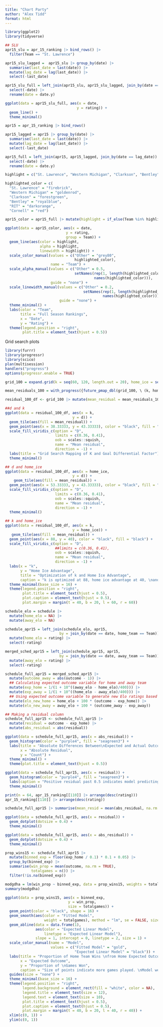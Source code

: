 ```yaml
---
title: "Chart Party"
author: "Alex Tidd"
format: html
---
```


```r
library(ggplot2)
library(tidyverse)
```

```r
## SLU
apr15_slu = apr_15_ranking |> bind_rows() |>
  filter(Team == "St. Lawrence")

apr15_slu_lagged =  apr15_slu |> group_by(date) |>
  summarise(last_date = last(date)) |>
  mutate(lag_date = lag(last_date)) |>
  select(-last_date)

apr15_slu_full = left_join(apr15_slu, apr15_slu_lagged, join_by(date == lag_date)) |>
  select(-date) |>
  rename(date = date.y)

ggplot(data = apr15_slu_full, aes(x = date,
                                 y = rating)) +
  geom_line() +
  theme_minimal()
```

```r
apr15 = apr_15_ranking |> bind_rows()

apr15_lagged = apr15 |> group_by(date) |>
  summarise(last_date = last(date)) |>
  mutate(lag_date = lag(last_date)) |>
  select(-last_date)

apr15_full = left_join(apr15, apr15_lagged, join_by(date == lag_date)) |>
  select(-date) |>
  rename(date = date.y)

highlight = c("St. Lawrence", "Western Michigan", "Clarkson", "Bentley", "RIT", "Cornell")

highlighted_color = c(
  "St. Lawrence" = "firebrick",
  "Western Michigan" = "goldenrod",
  "Clarkson" = "forestgreen",
  "Bentley" = "royalblue",
  "RIT" = "darkorange",
  "Cornell" = "red")

apr15_color = apr15_full |> mutate(highlight = if_else(Team %in% highlight, Team, "Other"))

ggplot(data = apr15_color, aes(x = date,
                            y = rating,
                            group = Team)) +
  geom_line(aes(color = highlight, 
                alpha = highlight, 
                linewidth = highlight)) +
  scale_color_manual(values = c("Other" = "grey80", 
                                highlighted_color),
                     name = "Team") +
  scale_alpha_manual(values = c("Other" = 0.5, 
                                setNames(rep(1, length(highlighted_color)),
                                         names(highlighted_color))),
                     guide = "none") +
  scale_linewidth_manual(values = c("Other" = 0.2, 
                                    setNames(rep(1, length(highlighted_color)),
                                             names(highlighted_color))),
                         guide = "none") +
  theme_minimal() +
  labs(color = "Team",
       title = "Full Season Rankings",
       x = "Date",
       y = "Rating") +
  theme(legend.position = "right",
        plot.title = element_text(hjust = 0.5))
```


Grid search plots
```r
library(furrr)
library(progressr)
library(scico)
plan(multisession)
handlers("progress")
options(progressr.enable = TRUE)

grid_100 = expand.grid(k = seq(60, 120, length.out = 20), home_ice = seq(30, 50, length.out = 20), d = seq(0, 100, length.out = 1))

mean_residuals_100 = with_progress({future_pmap_dbl(grid_100, \ (k, home_ice, d) update_rankings_residuals(season = schedule_reg, end_date = "2025-03-25", ratings = rankings2324, k = k, home_ice = home_ice, d = d), .progress = TRUE)})

residual_100_df <- grid_100 |> mutate(mean_residual = mean_residuals_100)

##d and k
ggplot(data = residual_100_df, aes(x = k,
                               y = d)) +
  geom_tile(aes(fill = mean_residual)) +
  geom_point(aes(x = 38.33333, y = 43.33333), color = "black", fill = "black") +
  scale_fill_viridis_c(option = "D", 
                       limits = c(0.36, 0.41), 
                       oob = scales::squish, 
                       name = "Mean residual",
                       direction = -1) + 
  labs(title = "Grid Search Mapping of K and Goal Differential Factor") +
  theme_minimal()

## d and home_ice
ggplot(data = residual_100_df, aes(x = home_ice,
                               y = d)) +
    geom_tile(aes(fill = mean_residual)) +
  geom_point(aes(x = 53.33333, y = 43.33333), color = "black", fill = "black") +
  scale_fill_viridis_c(option = "D", 
                       limits = c(0.36, 0.41), 
                       oob = scales::squish, 
                       name = "Mean residual",
                       direction = -1) +
  theme_minimal()

## k and home_ice
ggplot(data = residual_100_df, aes(x = k,
                               y = home_ice)) +
   geom_tile(aes(fill = mean_residual)) +
  geom_point(aes(x = 88, y = 40), color = "black", fill = "black") +
  scale_fill_viridis_c(option = "D", 
                       ##limits = c(0.36, 0.41), 
                       oob = scales::squish, 
                       name = "Mean residual",
                       direction = -1) +
  labs(x = "k",
       y = "Home Ice Advantage",
       title = "Optimization of k and Home Ice Advantage",
       caption = "k is optimized at 88, home ice advantage at 40, \nand goal differential factor \nof  0.6686 * log(abs(score_diff)) + 0.8048") +
  theme_minimal(base_size = 16) +
  theme(legend.position = "right",
        plot.title = element_text(hjust = 0.5),
        plot.caption = element_text(hjust = 0.5),
        plot.margin = margin(t = 40, b = 20, l = 60, r = 60))
```



```r
schedule_elo = schedule |>
  mutate(home_elo = NA) |>
  mutate(away_elo = NA)

schedule_apr15 = left_join(schedule_elo, apr15, 
                         by = join_by(date == date, home_team == Team)) |>
  mutate(home_elo = rating) |>
  select(-rating)

merged_sched_apr15 = left_join(schedule_apr15, apr15,
                         by = join_by(date == date, away_team == Team)) |>
  mutate(away_elo = rating) |>
  select(-rating)

schedule_full_apr15 = merged_sched_apr15 |>
  mutate(outcome_away = abs(outcome - 1)) |> 
  ## Calculating expected outcome variable for home and away team
  mutate(exp_home = 1/(1 + 10^((away_elo - home_elo)/400))) |>
  mutate(exp_away = 1/(1 + 10^((home_elo - away_elo)/400))) |>
  ## Using expected outcome variable to generate new Elo ratings based on actual outcome and expected outcome
  mutate(elo_new_home = home_elo + 100 * (outcome - exp_home)) |>
  mutate(elo_new_away = away_elo + 100 * (outcome_away - exp_away))

## Making a residual column
schedule_full_apr15 <- schedule_full_apr15 |>
  mutate(residual = outcome - exp_home) |>
  mutate(abs_residual = abs(residual))

ggplot(data = schedule_full_apr15, aes(x = abs_residual)) +
  geom_histogram(color = "purple4", fill = "seagreen3") +
  labs(title = "Absolute Differences Between\nExpected and Actual Outcomes",
       x = "Absolute Residual",
       y = "Count") +
  theme_minimal() +
  theme(plot.title = element_text(hjust = 0.5))

ggplot(data = schedule_full_apr15, aes(x = residual)) +
  geom_histogram(color = "purple4", fill = "seagreen3") +
  labs(caption = "Positive residual past 0.5 indicates model predicting a home loss when actual result is a home win. Negative residual beyond -0.5 indicate a predicted home wins with an observed home loss") +
  theme_minimal()
```

```r
print(n = 64, apr_15_ranking[[110]] |> arrange(desc(rating)))
apr_15_ranking[[110]] |> arrange(desc(rating))
```


```r
schedule_full_apr15 |> summarise(mean_resid = mean(abs_residual, na.rm = TRUE))

ggplot(data = schedule_full_apr15, aes(x = residual)) +
  geom_dotplot(dotsize = 0.4) +
  theme_minimal()

ggplot(data = schedule_full_apr15, aes(x = abs_residual)) +
  geom_dotplot(dotsize = 0.4) +
  theme_minimal()

prop_wins15 <- schedule_full_apr15 |>
  mutate(binned_exp = floor(exp_home / 0.1) * 0.1 + 0.05) |>
  group_by(binned_exp) |>
  summarise(win_prop = mean(outcome, na.rm = TRUE), 
            totalgames = n()) |> 
  filter(!is.na(binned_exp))

modgdha = lm(win_prop ~ binned_exp, data = prop_wins15, weights = totalgames)
summary(modgdha)

ggplot(data = prop_wins15, aes(x = binned_exp, 
                             y = win_prop,
                             size = totalgames)) +
  geom_point(color = "black", shape = 16) +
  geom_smooth(aes(color = "Fitted Model",
                  weight = totalgames), method = "lm", se = FALSE, size = 1.2) +
  geom_abline(data = data.frame(1), 
              aes(color = "Expected Linear Model",
                  linetype = "Expected Linear Model"), 
              slope = 1, intercept = 0, linetype = 2, size = 1) +
  scale_color_manual(name = "Model",
                     values = c("Fitted Model" = "gold", 
                                "Expected Linear Model" = "black")) +
  labs(title = "Proportion of Home Team Wins \nfrom Home Expected Outcome",
       x = "Expected Outcome",
       y = "Proportion of \nGames Won",
       caption = "Size of points indicate more games played. \nModel weighs point based off of amount of games played") +
  guides(size = "none") +
  theme_minimal(base_size = 16) +
  theme(legend.position = "right",
        legend.background = element_rect(fill = "white", color = NA),
        legend.title = element_text(size = 12),
        legend.text = element_text(size = 10),
        plot.title = element_text(hjust = 0.5),
        plot.caption = element_text(hjust = 0.5),
        plot.margin = margin(t = 40, b = 20, l = 40, r = 40)) +
  xlim(c(0, 1)) +
  ylim(c(0, 1))
```

